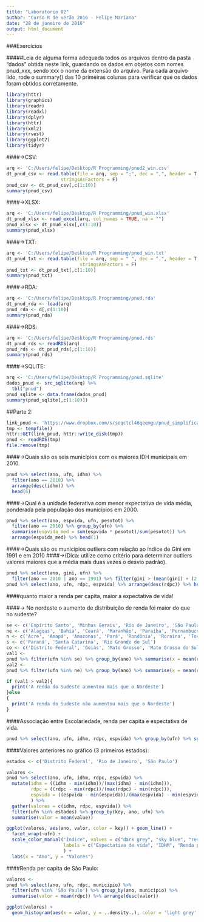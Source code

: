 ```yaml
---
title: "Laboratorio 02"
author: "Curso R de verão 2016 - Felipe Mariano"
date: "28 de janeiro de 2016"
output: html_document
---
```


###Exercícios

#####Leia de alguma forma adequada todos os arquivos dentro da pasta “dados” obtida neste link, guardando os dados em objetos com nomes pnud_xxx, sendo xxx o nome da extensão do arquivo. Para cada arquivo lido, rode o summary() das 10 primeiras colunas para verificar que os dados foram obtidos corretamente.


```r
library(httr)
library(graphics)
library(readr)
library(readxl)
library(dplyr)
library(httr)
library(xml2)
library(rvest)
library(ggplot2)
library(tidyr)
```

####->CSV:
```r
arq <- 'C:/Users/felipe/Desktop/R Programming/pnud2_win.csv'
dt_pnud_csv <- read.table(file = arq, sep = ";", dec = ",", header = T, 
                    stringsAsFactors = F)
pnud_csv <- dt_pnud_csv[,c(1:10)]
summary(pnud_csv)
```


####->XLSX:
```r
arq <- 'C:/Users/felipe/Desktop/R Programming/pnud_win.xlsx'
dt_pnud_xlsx <- read_excel(arq, col_names = TRUE, na = "")
pnud_xlsx <- dt_pnud_xlsx[,c(1:10)]
summary(pnud_xlsx)
```


####->TXT:
```r
arq <- 'C:/Users/felipe/Desktop/R Programming/pnud_win.txt'
dt_pnud_txt <- read.table(file = arq, sep = " ", dec = ".", header = T, 
                           stringsAsFactors = F)
pnud_txt <- dt_pnud_txt[,c(1:10)]
summary(pnud_txt)
```


####->RDA:
```r
arq <- 'C:/Users/felipe/Desktop/R Programming/pnud.rda' 
dt_pnud_rda <- load(arq)
pnud_rda <- d[,c(1:10)]
summary(pnud_rda)
```


####->RDS:
```r
arq <- 'C:/Users/felipe/Desktop/R Programming/pnud.rds' 
dt_pnud_rds <- readRDS(arq)
pnud_rds <- dt_pnud_rds[,c(1:10)]
summary(pnud_rds)
```


####->SQLITE:
```r
arq <- 'C:/Users/felipe/Desktop/R Programming/pnud.sqlite'
dados_pnud <- src_sqlite(arq) %>% 
  tbl("pnud")
pnud_sqlite <- data.frame(dados_pnud)
summary(pnud_sqlite[,c(1:10)])
```


##Parte 2:


```r
link_pnud <- 'https://www.dropbox.com/s/seqctcl46qeemgu/pnud_simplificado.rds?dl=1'
tmp <- tempfile()
httr::GET(link_pnud, httr::write_disk(tmp))
pnud <- readRDS(tmp)
file.remove(tmp)
```


####->Quais são os seis municípios com os maiores IDH municipais em 2010.
```r
pnud %>% select(ano, ufn, idhm) %>% 
  filter(ano == 2010) %>% 
  arrange(desc(idhm)) %>% 
  head(6)
```


####->Qual é a unidade federativa com menor expectativa de vida média, ponderada pela população dos municípios em 2000.
```r
pnud %>% select(ano, espvida, ufn, pesotot) %>%  
  filter(ano == 2010) %>% group_by(ufn) %>%
  summarise(espvida_med = sum(espvida * pesotot)/sum(pesotot)) %>% 
  arrange(espvida_med) %>% head(1)
```


####->Quais são os municípios outliers com relação ao índice de Gini em 1991 e em 2010 
####->(Dica: utilize como critério para determinar outliers valores maiores que a média mais duas vezes o desvio padrão).
```r
pnud %>% select(ano, gini, ufn) %>%
  filter(ano == 2010 | ano == 1991) %>% filter(gini > (mean(gini) + (2 * sd(gini))))
pnud %>% select(ano, ufn, rdpc, espvida) %>% arrange(desc(rdpc)) %>% head(10)
```
####quanto maior a renda per capita, maior a expectativa de vida!


####-> No nordeste o aumento de distribuição de renda foi maior do que no sudeste?
```r
se <- c('Espírito Santo', 'Minhas Gerais', 'Rio de Janeiro', 'São Paulo')
ne <- c('Alagoas', 'Bahia', 'Ceará', 'Maranhão', 'Paraíba', 'Pernambuco', 'Piauí', 'Rio Grande do Norte', 'Sergipe')
n <- c('Acre', 'Amapá', 'Amazonas', 'Pará', 'Rondônia', 'Roraina', 'Tocantins')
s <- c('Paraná', 'Santa Catarina', 'Rio Grande do Sul')
co <- c('Distrito Federal', 'Goiás', 'Mato Grosso', 'Mato Grosso do Sul')
val1 <- 
pnud %>% filter(ufn %in% se) %>% group_by(ano) %>% summarise(x = mean(rdpc)) %>% summarise(media = mean(x))
val2 <- 
pnud %>% filter(ufn %in% ne) %>% group_by(ano) %>% summarise(x = mean(rdpc)) %>% summarise(media = mean(x))

if (val1 > val2){
  print('A renda do Sudeste aumentou mais que o Nordeste')
}else
{
  print('A renda do Sudeste não aumentou mais que o Nordeste')
}
```



####Associação entre Escolariedade, renda per capita e espectativa de vida.
```r
pnud %>% select(ano, ufn, idhm, rdpc, espvida) %>% group_by(ufn) %>% summarise(idhm_med = mean(idhm), renda_perc_med = mean(rdpc), espec_vida_med = mean(espvida)) %>% arrange(desc(idhm_med))
```



####Valores anteriores no gráfico (3 primeiros estados):
```r
estados <- c('Distrito Federal', 'Rio de Janeiro', 'São Paulo')

valores <- 
pnud %>% select(ano, ufn, idhm, rdpc, espvida) %>% 
  mutate(idhm = ((idhm - min(idhm))/(max(idhm) - min(idhm))),
         rdpc = ((rdpc - min(rdpc))/(max(rdpc) - min(rdpc))),
         espvida = ((espvida - min(espvida))/(max(espvida) - min(espvida)))
         ) %>%
  gather(valores = c(idhm, rdpc, espvida)) %>%
  filter(ufn %in% estados) %>% group_by(key, ano, ufn) %>%
  summarise(valor = mean(value)) 

ggplot(valores, aes(ano, valor, color = key)) + geom_line() +
  facet_wrap(~ufn) +
  scale_color_manual("Índice", values = c("dark grey", "sky blue", "red"),
                     labels = c("Espectativa de vida", "IDHM", "Renda per capita")
                     ) +
  labs(x = "Ano", y = "Valores")

```



####Renda per capita de São Paulo:
```r

valores <- 
pnud %>% select(ano, ufn, rdpc, municipio) %>% 
  filter(ufn %in% 'São Paulo') %>% group_by(ano, municipio) %>%
  summarise(valor = mean(rdpc)) %>% arrange(desc(valor))

ggplot(valores) + 
  geom_histogram(aes(x = valor, y = ..density..), color = 'light grey', fill = 'dark grey')

```